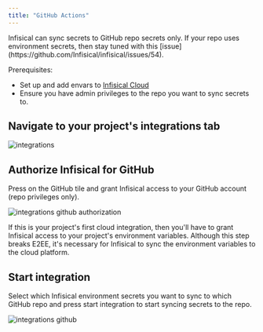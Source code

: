 ```yaml
---
title: "GitHub Actions"
---
```


<Warning>
    Infisical can sync secrets to GitHub repo secrets only. If your repo uses environment secrets, then stay tuned with this [issue](https://github.com/Infisical/infisical/issues/54).
</Warning>

Prerequisites:

- Set up and add envars to [Infisical Cloud](https://app.infisical.com)
- Ensure you have admin privileges to the repo you want to sync secrets to.

## Navigate to your project's integrations tab

![integrations](../../images/integrations.png)

## Authorize Infisical for GitHub

Press on the GitHub tile and grant Infisical access to your GitHub account (repo privileges only).

![integrations github authorization](../../images/integrations-github-auth.png)

<Info>
  If this is your project's first cloud integration, then you'll have to grant Infisical access to your project's environment variables.
  Although this step breaks E2EE, it's necessary for Infisical to sync the environment variables to the cloud platform.
</Info>

## Start integration

Select which Infisical environment secrets you want to sync to which GitHub repo and press start integration to start syncing secrets to the repo.

![integrations github](../../images/integrations-github.png)

